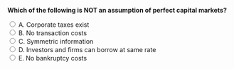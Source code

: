 ::: {.question-block}

<form onsubmit="event.preventDefault(); checkAnswer('module7_mcq_q18')" data-correct-answer="A">
<strong style="display: block;">Which of the following is NOT an assumption of perfect capital markets?</strong>

<label><input type="radio" name="module7_mcq_q18" value="A"> A. Corporate taxes exist</label><br>
<label><input type="radio" name="module7_mcq_q18" value="B"> B. No transaction costs</label><br>
<label><input type="radio" name="module7_mcq_q18" value="C"> C. Symmetric information</label><br>
<label><input type="radio" name="module7_mcq_q18" value="D"> D. Investors and firms can borrow at same rate</label><br>
<label><input type="radio" name="module7_mcq_q18" value="E"> E. No bankruptcy costs</label><br>
</form>

<div id="feedback-module7_mcq_q18" class="feedback" data-status="" style="display:none;">
✅ Correct: A. MM propositions assume no taxes or frictions.
</div>

:::
